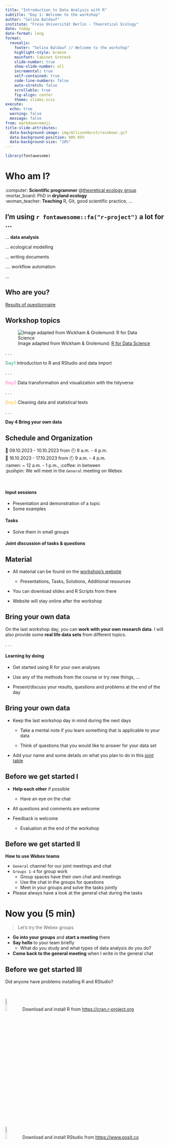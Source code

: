 ```yaml
---
title: "Introduction to Data Analysis with R"
subtitle: "Day 1: Welcome to the workshop"
author: "Selina Baldauf"
institute: "Freie Universität Berlin - Theoretical Ecology"
date: today
date-format: long
format: 
  revealjs:
    footer: "Selina Baldauf // Welcome to the workshop"
    highlight-style: breeze
    mainfont: Cabinet Grotesk
    slide-number: true
    show-slide-number: all
    incremental: true
    self-contained: true
    code-line-numbers: false
    auto-stretch: false
    scrollable: true
    fig-align: center
    theme: slides.scss
execute: 
  echo: true
  warning: false
  message: false
from: markdown+emoji
title-slide-attributes: 
  data-background-image: img/AllisonHorst/rainbowr.gif
  data-background-position: 90% 85%
  data-background-size: "20%"
---
```



```r
library(fontawesome)
```

# Who am I? {.inverse}

:computer: **Scientific programmer** @[theoretical ecology group](https://www.bcp.fu-berlin.de/biologie/arbeitsgruppen/botanik/ag_tietjen/index.html)<br>
:mortar_board: PhD in **dryland ecology**<br>
:woman_teacher: **Teaching** R, Git, good scientific practice, ...

<!-- ![](img/day1/crust.png) -->

<!-- ![](img/day1/el_cautivo.jpg) -->


## I'm using `r fontawesome::fa("r-project")` a lot for ...

... **data analysis**

... ecological modelling

... writing documents

.... workflow automation

...

## Who are you?

[Results of questionnaire](https://docs.google.com/forms/d/12t0jqM5-XjWKFLzbyoFUeGZsPNjokoygEiwo-iHlpEM/edit#responses)

## Workshop topics

![Image adapted from Wickham & Grolemund: [R for Data Science](https://r4ds.had.co.nz/introduction.html)](img/day1/workshop_topics.png){fig-align="center"}

. . .

<b><span style="color:#68bda0;">Day1</span></b>
Introduction to R and RStudio and data import

. . .

<b><span style="color:#ff9dd8;">Day2</span></b>
Data transformation and visualization with the tidyverse

. . .

<b><span style="color:#FFD166;">Day3</span></b>
Cleaning data and statistical tests

. . .

**Day 4 Bring your own data**

## Schedule and Organization {.nonincremental}
📅 09.10.2023 - 10.10.2023 from 🕘 9 a.m. - 4 p.m. <br>
📅 16.10.2023 - 17.10.2023 from 🕘 9 a.m. - 4 p.m. <br>
:ramen: ~ 12 a.m. - 1 p.m.,  :coffee: in between <br>
:pushpin: We will meet in the `General` meeting on Webex

<br>

:::{.fragment .nonincremental}

#### Input sessions

- Presentation and demonstration of a topic
- Some examples

:::

:::{.fragment .nonincremental}
  
#### Tasks
- Solve them in small groups

:::

:::{.fragment}
  
#### Joint discussion of tasks & questions

:::

## Material

- All material can be found on the [workshop's website](https://selinazitrone.github.io/intro-r-data-analysis/)

  - Presentations, Tasks, Solutions, Additional resources
  
- You can download slides and R Scripts from there
- Website will stay online after the workshop


## Bring your own data

On the last workshop day, you can **work with your own research data**.
I will also provide some **real life data sets** from different topics. 

. . .

#### Learning by doing

- Get started using R for your own analyses

- Use any of the methods from the course or try new things, ...

- Present/discuss your results, questions and problems at the end of the day

## Bring your own data

- Keep the last workshop day in mind during the next days

  - Take a mental note if you learn something that is applicable to your data
  
  - Think of questions that you would like to answer for your data set
  
- Add your name and some details on what you plan to do in this [joint table](https://docs.google.com/spreadsheets/d/1MuINiPjVvZrMRUYboDXdoPwj8daKj88k6K1hnfcoWxQ/edit?usp=sharing)


## Before we get started I

- **Help each other** if possible
  - Have an eye on the chat
 
- All questions and comments are welcome

- Feedback is welcome
  - Evaluation at the end of the workshop
  
## Before we get started II

**How to use Webex teams**

- `General` channel for our joint meetings and chat
- `Groups 1-4` for group work
  - Group spaces have their own chat and meetings
  - Use the chat in the groups for questions 
  - Meet in your groups and solve the tasks jointly
- Please always have a look at the general chat during the tasks

# Now you (5 min){.inverse}
> Let's try the Webex groups

:::{.nonincremental}

- **Go into your groups** and **start a meeting** there
- **Say hello** to your team briefly
  - What do you study and what types of data analysis do you do? 
- **Come back to the general meeting** when I write in the general chat

:::

## Before we get started III

Did anyone have problems installing R and RStudio?

<br>

![](img/Rlogo.png){width=10%} Download and install R from [https://cran.r-project.org](https://cran.r-project.org/)

![](img/Rstudio_logo.png){width=10%} Download and install RStudio from             [https://www.posit.co](https://posit.co/download/rstudio-desktop/)


